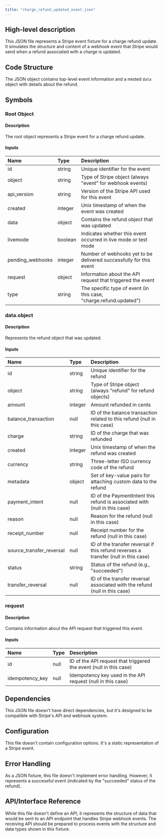 ```yaml
---
title: "charge_refund_updated_event.json"
---
```


## High-level description
This JSON file represents a Stripe event fixture for a charge refund update. It simulates the structure and content of a webhook event that Stripe would send when a refund associated with a charge is updated.

## Code Structure
The JSON object contains top-level event information and a nested `data` object with details about the refund.

## Symbols

### Root Object
#### Description
The root object represents a Stripe event for a charge refund update.

#### Inputs
| Name | Type | Description |
|:-----|:-----|:------------|
| id | string | Unique identifier for the event |
| object | string | Type of Stripe object (always "event" for webhook events) |
| api_version | string | Version of the Stripe API used for this event |
| created | integer | Unix timestamp of when the event was created |
| data | object | Contains the refund object that was updated |
| livemode | boolean | Indicates whether this event occurred in live mode or test mode |
| pending_webhooks | integer | Number of webhooks yet to be delivered successfully for this event |
| request | object | Information about the API request that triggered the event |
| type | string | The specific type of event (in this case, "charge.refund.updated") |

### data.object
#### Description
Represents the refund object that was updated.

#### Inputs
| Name | Type | Description |
|:-----|:-----|:------------|
| id | string | Unique identifier for the refund |
| object | string | Type of Stripe object (always "refund" for refund objects) |
| amount | integer | Amount refunded in cents |
| balance_transaction | null | ID of the balance transaction related to this refund (null in this case) |
| charge | string | ID of the charge that was refunded |
| created | integer | Unix timestamp of when the refund was created |
| currency | string | Three-letter ISO currency code of the refund |
| metadata | object | Set of key-value pairs for attaching custom data to the refund |
| payment_intent | null | ID of the PaymentIntent this refund is associated with (null in this case) |
| reason | null | Reason for the refund (null in this case) |
| receipt_number | null | Receipt number for the refund (null in this case) |
| source_transfer_reversal | null | ID of the transfer reversal if this refund reverses a transfer (null in this case) |
| status | string | Status of the refund (e.g., "succeeded") |
| transfer_reversal | null | ID of the transfer reversal associated with the refund (null in this case) |

### request
#### Description
Contains information about the API request that triggered this event.

#### Inputs
| Name | Type | Description |
|:-----|:-----|:------------|
| id | null | ID of the API request that triggered the event (null in this case) |
| idempotency_key | null | Idempotency key used in the API request (null in this case) |

## Dependencies
This JSON file doesn't have direct dependencies, but it's designed to be compatible with Stripe's API and webhook system.

## Configuration
This file doesn't contain configuration options. It's a static representation of a Stripe event.

## Error Handling
As a JSON fixture, this file doesn't implement error handling. However, it represents a successful event (indicated by the "succeeded" status of the refund).

## API/Interface Reference
While this file doesn't define an API, it represents the structure of data that would be sent to an API endpoint that handles Stripe webhook events. The receiving API should be prepared to process events with the structure and data types shown in this fixture.